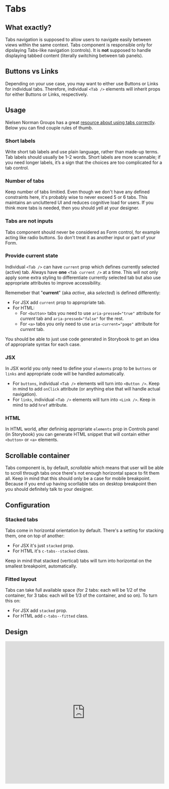 # Tabs

## What exactly?
Tabs navigation is supposed to allow users to navigate easily between views within the same context.
Tabs component is responsible only for dipslaying Tabs-like navigation (controls). 
It is **not** supposed to handle displaying tabbed content (literally switching between tab panels).

## Buttons vs Links
Depending on your use case, you may want to either use Buttons or Links for individual tabs. 
Therefore, individual `<Tab />` elements will inherit props for either Buttons or Links, respectively.

## Usage

Nielsen Norman Groups has a great [resource about using tabs correctly](https://www.nngroup.com/articles/tabs-used-right/).
Below you can find couple rules of thumb.

### Short labels
Write short tab labels and use plain language, rather than made-up terms. Tab labels should usually be 1–2 words.
Short labels are more scannable; if you need longer labels, it’s a sign that the choices are too complicated for a tab control.

### Number of tabs

Keep number of tabs limitied. Even though we don't have any defined constraints here, it's probably wise to never exceed 5 or 6 tabs. 
This maintains an uncluttered UI and reduces cognitive load for users. If you think more tabs is needed, then you should yell at your designer.

### Tabs are not inputs

Tabs component should never be considered as Form control, for example acting like radio buttons. 
So don't treat it as another input or part of your Form.

### Provide current state

Individual `<Tab />` can have `current` prop which defines currently selected (active) tab. Always have **one** `<Tab current />` at a time.
This will not only apply some extra styling to differentiate currently selected tab but also use appropriate attributes to improve accessibility.

Rememeber that "**current**" (aka *active*, aka *selected*) is defined differently:

- For JSX add `current` prop to appropriate tab.
- For HTML:
    - For `<button>` tabs you need to use `aria-pressed="true"` attribute for *current* tab and `aria-pressed="false"` for the rest.
    - For `<a>` tabs you only need to use `aria-current="page"` attribute for *current* tab.

You should be able to just use code generated in Storybook to get an idea of appropriate syntax for each case.

### JSX

In JSX world you only need to define your `elements` prop to be `buttons` or `links` and appropriate code will be handled automatically.

- For `buttons`, individual `<Tab />` elements will turn into `<Button />`. Keep in mind to add `onClick` attribute (or anything else that will handle actual navigation).
- For `links`, individual `<Tab />` elements will turn into `<Link />`. Keep in mind to add `href` attribute.

### HTML

In HTML world, after defininig appropriate `elements` prop in Controls panel (in Storybook) you can generate HTML snippet that will contain either `<button>` or `<a>` elements.

## Scrollable container

Tabs component is, by default, *scrollable* which means that user will be able to scroll through tabs once there's not enough horizontal space to fit them all.
Keep in mind that this should only be a case for mobile breakpoint. Because if you end up having scorllable tabs on desktop breakpoint then you should definitely talk to your designer.

## Configuration

### Stacked tabs

Tabs come in horizontal orientation by default. There's a setting for stacking them, one on top of another:
- For JSX it's just `stacked` prop.
- For HTML it's `c-tabs--stacked` class.

Keep in mind that stacked (vertical) tabs will turn into horizontal on the smallest breakpoint, automatically.

### Fitted layout

Tabs can take full available space (for 2 tabs: each will be 1/2 of the container, for 3 tabs: each will be 1/3 of the container, and so on). 
To turn this on:
- For JSX add `stacked` prop.
- For HTML add `c-tabs--fitted` class.

## Design
<iframe style="border: 1px solid rgba(0, 0, 0, 0.1);" width="100%" height="450" src="https://www.figma.com/embed?embed_host=share&url=https%3A%2F%2Fwww.figma.com%2Ffile%2FgHpwugeu9jFGW4d9u3ReuR%2FCrayons%3Fnode-id%3D1%253A141" allowfullscreen></iframe>
